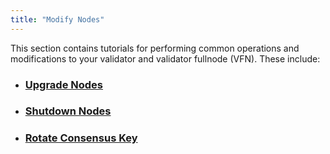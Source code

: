 ```yaml
---
title: "Modify Nodes"
---
```






This section contains tutorials for performing common operations and modifications to your validator and
validator fullnode (VFN). These include:

- ### [Upgrade Nodes](/network/nodes/validator-node/modify-nodes/update-validator-node)
- ### [Shutdown Nodes](/network/nodes/validator-node/modify-nodes/shutting-down-nodes)
- ### [Rotate Consensus Key](/network/nodes/validator-node/modify-nodes/rotate-consensus-key)
